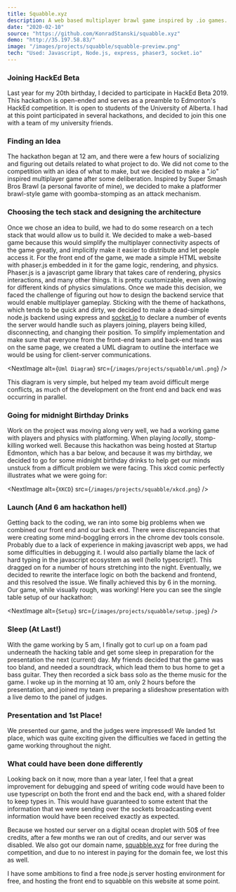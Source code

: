 ```yaml
---
title: Squabble.xyz
description: A web based multiplayer brawl game inspired by .io games. [HackEd Beta 2019 1st Place]
date: "2020-02-10"
source: "https://github.com/KonradStanski/squabble.xyz"
demo: "http://35.197.58.83/"
image: "/images/projects/squabble/squabble-preview.png"
tech: "Used: Javascript, Node.js, express, phaser3, socket.io"
---
```


### Joining HackEd Beta

Last year for my 20th birthday, I decided to participate in HackEd Beta 2019. This hackathon is open-ended and serves as
a preamble to Edmonton's HackEd competition. It is open to students of the University of Alberta. I had at this point
participated in several hackathons, and decided to join this one with a team of my university friends.

### Finding an Idea

The hackathon began at 12 am, and there were a few hours of socializing and figuring out details related to what project
to do. We did not come to the competition with an idea of what to make, but we decided to make a ".io" inspired
multiplayer game after some deliberation. Inspired by Super Smash Bros Brawl (a personal favorite of mine), we decided
to make a platformer brawl-style game with goomba-stomping as an attack mechanism.

### Choosing the tech stack and designing the architecture

Once we chose an idea to build, we had to do some research on a tech stack that would allow us to build it. We decided
to make a web-based game because this would simplify the multiplayer connectivity aspects of the game greatly, and
implicitly make it easier to distribute and let people access it. For the front end of the game, we made a simple HTML
website with phaser.js embedded in it for the game logic, rendering, and physics. Phaser.js is a javascript game library
that takes care of rendering, physics interactions, and many other things. It is pretty customizable, even allowing for
different kinds of physics simulations. Once we made this decision, we faced the challenge of figuring out how to design
the backend service that would enable multiplayer gameplay. Sticking with the theme of hackathons, which tends to be
quick and dirty, we decided to make a dead-simple node.js backend using express and [socket.io](http://socket.io) to
declare a number of events the server would handle such as players joining, players being killed, disconnecting, and
changing their position. To simplify implementation and make sure that everyone from the front-end team and back-end
team was on the same page, we created a UML diagram to outline the interface we would be using for client-server
communications.

<NextImage alt={`Uml Diagram`} src={`/images/projects/squabble/uml.png`} />

This diagram is very simple, but helped my team avoid difficult merge conflicts, as much of the development on the front
end and back end was occurring in parallel.

### Going for midnight Birthday Drinks

Work on the project was moving along very well, we had a working game with players and physics with platforming. When
playing _locally_, stomp-killing worked well. Because this hackathon was being hosted at Startup Edmonton, which has a
bar below, and because it was my birthday, we decided to go for some midnight birthday drinks to help get our minds
unstuck from a difficult problem we were facing. This xkcd comic perfectly illustrates what we were going for:

<NextImage alt={`XKCD`} src={`/images/projects/squabble/xkcd.png`} />

### Launch (And 6 am hackathon hell)

Getting back to the coding, we ran into some big problems when we combined our front end and our back end. There were
discrepancies that were creating some mind-boggling errors in the chrome dev tools console. Probably due to a lack of
experience in making javascript web apps, we had some difficulties in debugging it. I would also partially blame the
lack of hard typing in the javascript ecosystem as well (hello typescript!). This dragged on for a number of hours
stretching into the night. Eventually, we decided to rewrite the interface logic on both the backend and frontend, and
this resolved the issue. We finally achieved this by 6 in the morning. Our game, while visually rough, was working! Here
you can see the single table setup of our hackathon:

<NextImage alt={`Setup`} src={`/images/projects/squabble/setup.jpeg`} />

### Sleep (At Last!)

With the game working by 5 am, I finally got to curl up on a foam pad underneath the hacking table and get some sleep in
preparation for the presentation the next (current) day. My friends decided that the game was too bland, and needed a
soundtrack, which lead them to bus home to get a bass guitar. They then recorded a sick bass solo as the theme music for
the game. I woke up in the morning at 10 am, only 2 hours before the presentation, and joined my team in preparing a
slideshow presentation with a live demo to the panel of judges.

### Presentation and 1st Place!

We presented our game, and the judges were impressed! We landed 1st place, which was quite exciting given the
difficulties we faced in getting the game working throughout the night.

### What could have been done differently

Looking back on it now, more than a year later, I feel that a great improvement for debugging and speed of writing code
would have been to use typescript on both the front end and the back end, with a shared folder to keep types in. This
would have guaranteed to some extent that the information that we were sending over the sockets broadcasting event
information would have been received exactly as expected.

Because we hosted our server on a digital ocean droplet with 50$ of free credits, after a few months we ran out of
credits, and our server was disabled. We also got our domain name, [squabble.xyz](http://squabble.xyz) for free during
the competition, and due to no interest in paying for the domain fee, we lost this as well.

I have some ambitions to find a free node.js server hosting environment for free, and hosting the front end to squabble
on this website at some point.
